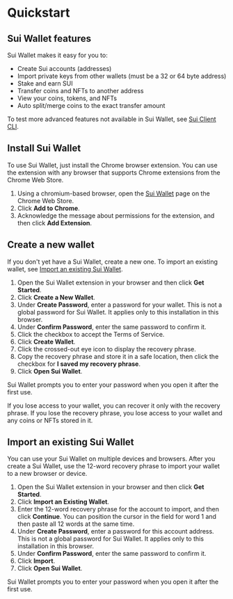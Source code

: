 # Quickstart

## Sui Wallet features

Sui Wallet makes it easy for you to:

- Create Sui accounts (addresses)
- Import private keys from other wallets (must be a 32 or 64 byte address)
- Stake and earn SUI
- Transfer coins and NFTs to another address
- View your coins, tokens, and NFTs
- Auto split/merge coins to the exact transfer amount

To test more advanced features not available in Sui Wallet, see [Sui Client CLI](https://docs.sui.io/build/cli-client).

## Install Sui Wallet

To use Sui Wallet, just install the Chrome browser extension. You can use the extension with any browser that supports Chrome extensions from the Chrome Web Store.

1. Using a chromium-based browser, open the [Sui Wallet](https://chrome.google.com/webstore/detail/sui-wallet/opcgpfmipidbgpenhmajoajpbobppdil) page on the Chrome Web Store.
1. Click **Add to Chrome**.
1. Acknowledge the message about permissions for the extension, and then click **Add Extension**.

## Create a new wallet

If you don't yet have a Sui Wallet, create a new one. To import an existing wallet, see [Import an existing Sui Wallet](#import-an-existing-sui-wallet).

1. Open the Sui Wallet extension in your browser and then click **Get Started**.
1. Click **Create a New Wallet**.
1. Under **Create Password**, enter a password for your wallet.
   This is not a global password for Sui Wallet. It applies only to this installation in this browser.
1. Under **Confirm Password**, enter the same password to confirm it.
1. Click the checkbox to accept the Terms of Service.
1. Click **Create Wallet**.
1. Click the crossed-out eye icon to display the recovery phrase.
1. Copy the recovery phrase and store it in a safe location, then click the checkbox for **I saved my recovery phrase**.
1. Click **Open Sui Wallet**.

Sui Wallet prompts you to enter your password when you open it after the first use.

If you lose access to your wallet, you can recover it only with the recovery phrase. If you lose the recovery phrase, you lose access to your wallet and any coins or NFTs stored in it.

## Import an existing Sui Wallet

You can use your Sui Wallet on multiple devices and browsers. After you create a Sui Wallet, use the 12-word recovery phrase to import your wallet to a new browser or device.

1. Open the Sui Wallet extension in your browser and then click **Get Started**.
1. Click **Import an Existing Wallet**.
1. Enter the 12-word recovery phrase for the account to import, and then click **Continue**.
   You can position the cursor in the field for word 1 and then paste all 12 words at the same time.
1. Under **Create Password**, enter a password for this account address.
   This is not a global password for Sui Wallet. It applies only to this installation in this browser.
1. Under **Confirm Password**, enter the same password to confirm it.
1. Click **Import**.
1. Click **Open Sui Wallet**.

Sui Wallet prompts you to enter your password when you open it after the first use.
